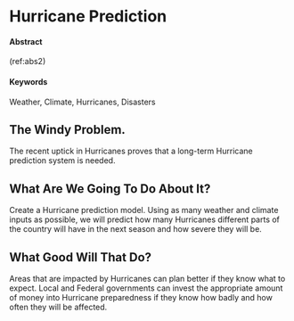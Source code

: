 # Hurricane Prediction

#### Abstract {-}

(ref:abs2)

#### Keywords {-}

Weather, Climate, Hurricanes, Disasters

## The Windy Problem.

The recent uptick in Hurricanes proves that a long-term Hurricane prediction system is needed.


## What Are We Going To Do About It?

Create a Hurricane prediction model. Using as many weather and climate inputs as possible, we will predict how many Hurricanes different parts of the country will have in the next season and how severe they will be. 


## What Good Will That Do?

Areas that are impacted by Hurricanes can plan better if they know what to expect. Local and Federal governments can invest the appropriate amount of money into Hurricane preparedness if they know how badly and how often they will be affected. 
